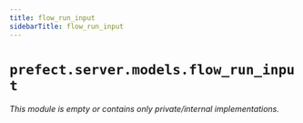 ```yaml
---
title: flow_run_input
sidebarTitle: flow_run_input
---
```


# `prefect.server.models.flow_run_input`

*This module is empty or contains only private/internal implementations.*
